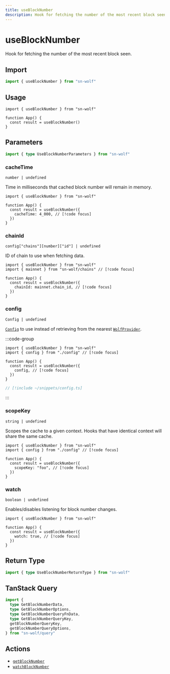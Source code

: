 ```yaml
---
title: useBlockNumber
description: Hook for fetching the number of the most recent block seen.
---
```


# useBlockNumber

Hook for fetching the number of the most recent block seen.

## Import

```ts
import { useBlockNumber } from "sn-wolf"
```

## Usage

```tsx [index.tsx]
import { useBlockNumber } from "sn-wolf"

function App() {
  const result = useBlockNumber()
}
```

## Parameters

```ts
import { type UseBlockNumberParameters } from "sn-wolf"
```

### cacheTime

`number | undefined`

Time in milliseconds that cached block number will remain in memory.

```tsx [index.tsx]
import { useBlockNumber } from "sn-wolf"

function App() {
  const result = useBlockNumber({
    cacheTime: 4_000, // [!code focus]
  })
}
```

### chainId

`config["chains"][number]["id"] | undefined`

ID of chain to use when fetching data.

```tsx [index.tsx]
import { useBlockNumber } from "sn-wolf"
import { mainnet } from "sn-wolf/chains" // [!code focus]

function App() {
  const result = useBlockNumber({
    chainId: mainnet.chain_id, // [!code focus]
  })
}
```

### config

`Config | undefined`

[`Config`](/react/api/createConfig#config) to use instead of retrieving from the nearest [`WolfProvider`](/react/api/WolfProvider).

:::code-group
```tsx [index.tsx]
import { useBlockNumber } from "sn-wolf"
import { config } from "./config" // [!code focus]

function App() {
  const result = useBlockNumber({
    config, // [!code focus]
  })
}
```

```ts [config.ts]
// [!include ~/snippets/config.ts]
```
:::

### scopeKey

`string | undefined`

Scopes the cache to a given context. Hooks that have identical context will share the same cache.

```tsx [index.tsx]
import { useBlockNumber } from "sn-wolf"
import { config } from "./config" // [!code focus]

function App() {
  const result = useBlockNumber({
    scopeKey: "foo", // [!code focus]
  })
}
```

### watch

`boolean | undefined`

Enables/disables listening for block number changes.

```tsx [index.tsx]
import { useBlockNumber } from "sn-wolf"

function App() {
  const result = useBlockNumber({
    watch: true, // [!code focus]
  })
}
```


<QueryOptions TData="bigint" TError="GetBlockNumberErrorType" />

## Return Type

```ts
import { type UseBlockNumberReturnType } from "sn-wolf"
```


<QueryResult TData="bigint" TError="GetBlockNumberErrorType" />

## TanStack Query

```ts
import {
  type GetBlockNumberData,
  type GetBlockNumberOptions,
  type GetBlockNumberQueryFnData,
  type GetBlockNumberQueryKey,
  getBlockNumberQueryKey,
  getBlockNumberQueryOptions,
} from "sn-wolf/query"
```

## Actions

- [`getBlockNumber`](/core/actions/getBlockNumber)
- [`watchBlockNumber`](/core/actions/watchBlockNumber)
